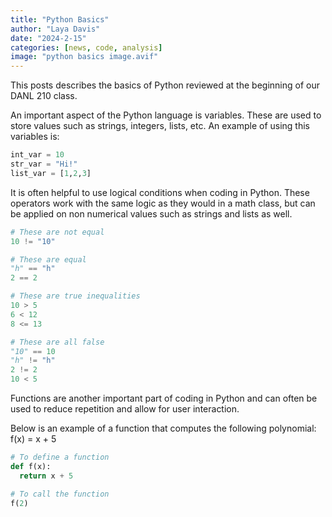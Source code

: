 ```yaml
---
title: "Python Basics"
author: "Laya Davis"
date: "2024-2-15"
categories: [news, code, analysis]
image: "python basics image.avif"
---
```


This posts describes the basics of Python reviewed at the beginning of our DANL 210 class.

An important aspect of the Python language is variables. These are used to store values such as strings, integers, lists, etc. An example of using this variables is:

```python
int_var = 10
str_var = "Hi!"
list_var = [1,2,3]
```



It is often helpful to use logical conditions when coding in Python. These operators work with the same logic as they would in a math class, but can be applied on non numerical values such as strings and lists as well.

```python
# These are not equal
10 != "10"

# These are equal 
"h" == "h"
2 == 2

# These are true inequalities
10 > 5
6 < 12
8 <= 13

# These are all false 
"10" == 10
"h" != "h"
2 != 2
10 < 5
```



Functions are another important part of coding in Python and can often be used to reduce repetition and allow for user interaction.

Below is an example of a function that computes the following polynomial: f(x) = x + 5

```python
# To define a function
def f(x):
  return x + 5

# To call the function
f(2)
```

